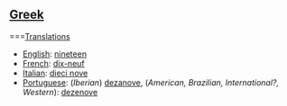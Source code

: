 ==[[Greek]]==
===[[Translations]]

*[[English]]: [[nineteen]]
*[[French]]: [[dix-neuf]]
*[[Italian]]: [[dieci nove]]
*[[Portuguese]]: (''Iberian'') [[dezanove]], (''American, Brazilian, International?, Western''): [[dezenove]]
